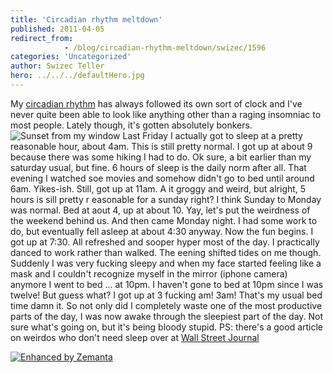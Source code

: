 ```yaml
---
title: 'Circadian rhythm meltdown'
published: 2011-04-05
redirect_from: 
            - /blog/circadian-rhythm-meltdown/swizec/1596
categories: 'Uncategorized'
author: Swizec Teller
hero: ../../../defaultHero.jpg
---
```

My [circadian rhythm](http://en.wikipedia.org/wiki/Circadian_rhythm "Circadian rhythm") has always followed its own sort of clock and I've never quite been able to look like anything other than a raging insomniac to most people. Lately though, it's gotten absolutely bonkers.![](http://images.instagram.com/media/2011/04/05/e8f34ab0d63a46ff9108e40d81a466a6_7.jpg "Sunset from my window") Last Friday I actually got to sleep at a pretty reasonable hour, about 4am. This is still pretty normal. I got up at about 9 because there was some hiking I had to do. Ok sure, a bit earlier than my saturday usual, but fine. 6 hours of sleep is the daily norm after all. That evening I watched soe movies and somehow didn't go to bed until around 6am. Yikes-ish. Still, got up at 11am. A it groggy and weird, but alright, 5 hours is sill pretty r easonable for a sunday right? I think Sunday to Monday was normal. Bed at aout 4, up at about 10. Yay, let's put the weirdness of the weekend behind us. And then came Monday night. I had some work to do, but eventually fell asleep at about 4:30 anyway. Now the fun begins. I got up at 7:30. All refreshed and sooper hyper most of the day. I practically danced to work rather than walked. The eening shifted tides on me though. Suddenly I was very fucking sleepy and when my face started feeling like a mask and I couldn't recognize myself in the mirror (iphone camera) anymore I went to bed ... at 10pm. I haven't gone to bed at 10pm since I was twelve! But guess what? I got up at 3 fucking am! 3am! That's my usual bed time damn it. So not only did I completely waste one of the most productive parts of the day, I was now awake through the sleepiest part of the day. Not sure what's going on, but it's being bloody stupid. PS: there's a good article on weirdos who don't need sleep over at [Wall Street Journal](http://online.wsj.com/article/SB10001424052748703712504576242701752957910.html)

[![Enhanced by Zemanta](http://img.zemanta.com/zemified_e.png?x-id=15b65a58-9f3b-4a5d-806d-553bc7d4a89a)](http://www.zemanta.com/ "Enhanced by Zemanta")